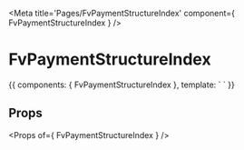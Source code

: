 
<Meta title='Pages/FvPaymentStructureIndex' component={ FvPaymentStructureIndex } />

# FvPaymentStructureIndex

<Canvas>
<Story name='Common' height='150px'>{{
  components: { FvPaymentStructureIndex },
  template: `<FvPaymentStructureIndex>
  </FvPaymentStructureIndex>`
}}</Story>
</Canvas>

## Props

<Props of={ FvPaymentStructureIndex } />
